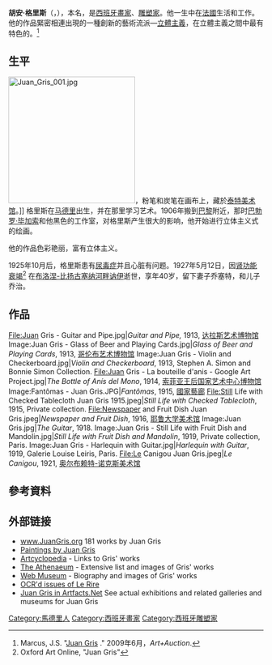 {{Infobox artist
| bgcolour      = #6495ED
| name          = 胡安·格里斯！
| image         = File:Juan Gris, portrait photograph, published in Les Peintres Cubistes, 1913.jpg
| imagesize     = 
| caption       = 
| birth_name     = José Victoriano González-Pérez 
| birth_date     = {{birth date |1887|3|23|}}
| birth_place      = {{flag|Spain|1785}}[[馬德里|馬德里]]
| death_date     = {{death date and age |1927|5|11|1887|3|23|}}
| death_place    = {{FRA}}[[上塞納省|上塞納省]][[布洛涅-比扬古|布洛涅-比扬古]]
| nationality   = {{西班牙}}
| field         = [[畫家|畫家]], [[雕塑家|雕塑家]]
| training      = 
| movement      = [[立體主義|立體主義]]
| works         = 
| patrons       = 
| influenced by = 
| influenced    = 
| awards        = 
}}
'''胡安·格里斯'''（{{lang|en|Juan Gris}}，{{bd|1887年|3月23日|1927年|5月11日|}}），本名{{lang|es|José Victoriano González-Pérez}}，是[[西班牙|西班牙]][[畫家|畫家]]、[[雕塑家|雕塑家]]。他一生中在[[法國|法國]]生活和工作。他的作品緊密相連出現的一種創新的藝術流派—[[立體主義|立體主義]]，在立體主義之間中最有特色的。<ref name="JG Interview">Marcus, J.S. "[http://www.artinfo.com/news/story/31479/juan-gris/ Juan Gris] {{Wayback|url=http://www.artinfo.com/news/story/31479/juan-gris/ |date=20210119125336 }}." 2009年6月，''Art+Auction''.</ref>

== 生平 ==
[[File:Juan_Gris_001.jpg|250px]]，粉笔和炭笔在画布上，藏於[[泰特美术馆|泰特美术馆]]。]]
格里斯在[[马德里|马德里]]出生，并在那里学习艺术。1906年搬到[[巴黎|巴黎]]附近，那时[[巴勃罗·毕加索|巴勃罗·毕加索]]和他黑色的工作室，对格里斯产生很大的影响，他开始进行立体主义式的绘画。

他的作品色彩艳丽，富有立体主义。

1925年10月后，格里斯患有[[尿毒症|尿毒症]]并且心脏有问题。1927年5月12日，因[[肾功能衰竭|肾功能衰竭]]<ref>Oxford Art Online, "Juan Gris"</ref> 在[[布洛涅-比扬古|布洛涅-比扬古]][[塞纳河畔讷伊|塞纳河畔讷伊]]逝世，享年40岁，留下妻子乔塞特，和儿子乔治。

== 作品 ==
<gallery>
File:Juan Gris - Guitar and Pipe.jpg|''Guitar and Pipe,'' 1913, [[达拉斯艺术博物馆|达拉斯艺术博物馆]]
Image:Juan Gris - Glass of Beer and Playing Cards.jpg|''Glass of Beer and Playing Cards'', 1913, [[哥伦布艺术博物馆|哥伦布艺术博物馆]]
Image:Juan Gris - Violin and Checkerboard.jpg|''Violin and Checkerboard'', 1913, Stephen A. Simon and Bonnie Simon Collection.
File:Juan Gris - La bouteille d'anis - Google Art Project.jpg|''The Bottle of Anís del Mono'', 1914, [[索菲亚王后国家艺术中心博物馆|索菲亚王后国家艺术中心博物馆]]
Image:Fantômas - Juan Gris.JPG|''Fantômas'', 1915, [[國家藝廊|國家藝廊]]
File:Still Life with Checked Tablecloth Juan Gris 1915.jpeg|''Still Life with Checked Tablecloth'', 1915, Private collection.
File:Newspaper and Fruit Dish Juan Gris.jpeg|''Newspaper and Fruit Dish'', 1916, [[耶鲁大学美术馆|耶鲁大学美术馆]]
Image:Juan Gris.jpg|''The Guitar'', 1918.
Image:Juan Gris - Still Life with Fruit Dish and Mandolin.jpg|''Still Life with Fruit Dish and Mandolin'', 1919, Private collection, Paris.
Image:Juan Gris - Harlequin with Guitar.jpg|''Harlequin with Guitar'', 1919, Galerie Louise Leiris, Paris.
File:Le Canigou Juan Gris.jpeg|''Le Canigou'', 1921, [[奥尔布赖特-诺克斯美术馆|奥尔布赖特-诺克斯美术馆]]
</gallery>

== 參考資料 ==
{{reflist}}

== 外部链接 ==
{{Commonscat|Juan Gris}}
* [http://www.juangris.org www.JuanGris.org] {{Wayback|url=http://www.juangris.org/ |date=20210227033211 }} 181 works by Juan Gris
* [https://web.archive.org/web/20120327063706/http://www.ricci-art.com/en/Juan-Gris.htm Paintings by Juan Gris]
* [http://www.artcyclopedia.com/artists/gris_juan.html Artcyclopedia] {{Wayback|url=http://www.artcyclopedia.com/artists/gris_juan.html |date=20160202015730 }} - Links to Gris' works
* [http://www.the-athenaeum.org/art/by_artist.php?id=364 The Athenaeum] {{Wayback|url=http://www.the-athenaeum.org/art/by_artist.php?id=364 |date=20140221212825 }} - Extensive list and images of Gris' works
* [http://www.ibiblio.org/wm/paint/auth/gris/ Web Museum] {{Wayback|url=http://www.ibiblio.org/wm/paint/auth/gris/ |date=20210421040035 }} - Biography and images of Gris' works
* [http://www.lerire.com OCR'd issues of Le Rire] {{Wayback|url=http://www.lerire.com/ |date=20190607220550 }}
* [http://www.artfacts.net/index.php/pageType/artistInfo/artist/5680/lang/1 Juan Gris in Artfacts.Net ] {{Wayback|url=http://www.artfacts.net/index.php/pageType/artistInfo/artist/5680/lang/1 |date=20160307132724 }} See actual exhibitions and related galleries and museums for Juan Gris

{{Authority control}}
{{DEFAULTSORT: Gris, Juan}}
[[Category:馬德里人|Category:馬德里人]]
[[Category:西班牙畫家|Category:西班牙畫家]]
[[Category:西班牙雕塑家|Category:西班牙雕塑家]]